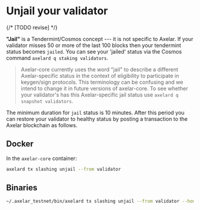 # Unjail your validator

{/* [TODO revise] */}

**"Jail"** is a Tendermint/Cosmos concept --- it is not specific to Axelar. If your validator misses 50 or more of the last 100 blocks then your tendermint status becomes `jailed`. You can see your 'jailed' status via the Cosmos command `axelard q staking validators`.


> Axelar-core currently uses the word "jail" to describe a different Axelar-specific status in the context of eligibility to participate in keygen/sign protocols. This terminology can be confusing and we intend to change it in future versions of axelar-core.  To see whether your validator's has this Axelar-specific jail status use `axelard q snapshot validators`.

The minimum duration for `jail` status is 10 minutes. After this period you can restore your validator to healthy status by posting a transaction to the Axelar blockchain as follows.

## Docker

In the `axelar-core` container:

```bash
axelard tx slashing unjail --from validator
```

## Binaries

```bash
~/.axelar_testnet/bin/axelard tx slashing unjail --from validator --home ~/.axelar_testnet/.core --chain-id axelar-testnet-toronto
```